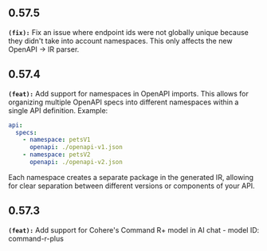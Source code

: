 ## 0.57.5
**`(fix):`** Fix an issue where endpoint ids were not globally unique because they didn't take into account namespaces. This only affects
the new OpenAPI -> IR parser.


## 0.57.4
**`(feat):`** Add support for namespaces in OpenAPI imports. This allows for organizing multiple OpenAPI specs into different namespaces within a single API definition. Example:

```yml
api:
  specs:
    - namespace: petsV1
      openapi: ./openapi-v1.json
    - namespace: petsV2
      openapi: ./openapi-v2.json
```

Each namespace creates a separate package in the generated IR, allowing for clear separation between different versions or components of your API.


## 0.57.3
**`(feat):`** Add support for Cohere's Command R+ model in AI chat - model ID: command-r-plus


